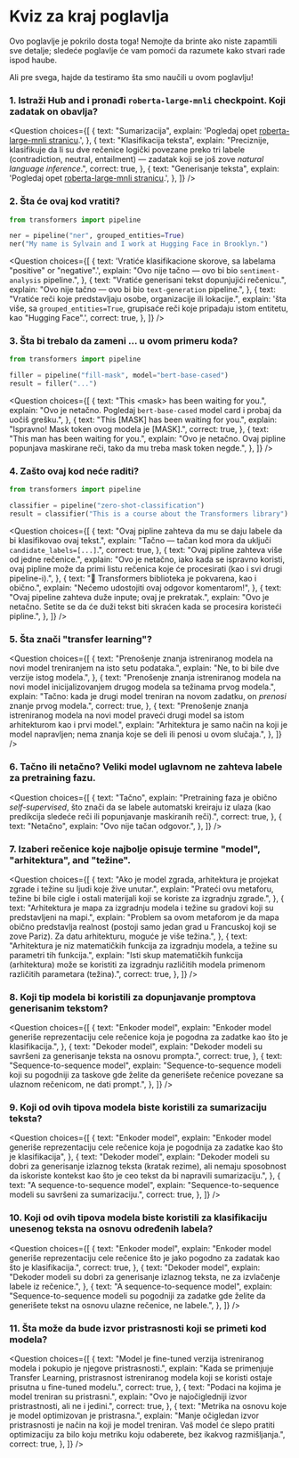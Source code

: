 <!-- DISABLE-FRONTMATTER-SECTIONS -->

# Kviz za kraj poglavlja

<CourseFloatingBanner chapter={1} classNames="absolute z-10 right-0 top-0" />

Ovo poglavlje je pokrilo dosta toga! Nemojte da brinte ako niste zapamtili sve detalje; sledeće poglavlje će vam pomoći da razumete kako stvari rade ispod haube.

Ali pre svega, hajde da testiramo šta smo naučili u ovom poglavlju!

### 1. Istraži Hub and i pronađi `roberta-large-mnli` checkpoint. Koji zadatak on obavlja?

<Question
  choices={[
    {
      text: "Sumarizacija",
      explain:
        'Pogledaj opet <a href="https://huggingface.co/roberta-large-mnli">roberta-large-mnli stranicu</a>.',
    },
    {
      text: "Klasifikacija teksta",
      explain:
        "Preciznije, klasifikuje da li su dve rečenice logički povezane preko tri labele (contradiction, neutral, entailment) — zadatak koji se još zove <em>natural language inference</em>.",
      correct: true,
    },
    {
      text: "Generisanje teksta",
      explain:
        'Pogledaj opet <a href="https://huggingface.co/roberta-large-mnli">roberta-large-mnli stranicu</a>.',
    },
  ]}
/>

### 2. Šta će ovaj kod vratiti?

```py
from transformers import pipeline

ner = pipeline("ner", grouped_entities=True)
ner("My name is Sylvain and I work at Hugging Face in Brooklyn.")
```

<Question
  choices={[
    {
      text: 'Vratiće klasifikacione skorove, sa labelama "positive" or "negative".',
      explain:
        "Ovo nije tačno — ovo bi bio <code>sentiment-analysis</code> pipeline.",
    },
    {
      text: "Vratiće generisani tekst dopunjujići rečenicu.",
      explain:
        "Ovo nije tačno — ovo bi bio <code>text-generation</code> pipeline.",
    },
    {
      text: "Vratiće reči koje predstavljaju osobe, organizacije ili lokacije.",
      explain:
        'šta više, sa <code>grouped_entities=True</code>, grupisaće reči koje pripadaju istom entitetu, kao "Hugging Face".',
      correct: true,
    },
  ]}
/>

### 3. Šta bi trebalo da zameni ... u ovom primeru koda?

```py
from transformers import pipeline

filler = pipeline("fill-mask", model="bert-base-cased")
result = filler("...")
```

<Question
  choices={[
    {
      text: "This &#60;mask> has been waiting for you.",
      explain:
        "Ovo je netačno. Pogledaj <code>bert-base-cased</code> model card i probaj da uočiš grešku.",
    },
    {
      text: "This [MASK] has been waiting for you.",
      explain: "Ispravno! Mask token ovog modela je [MASK].",
      correct: true,
    },
    {
      text: "This man has been waiting for you.",
      explain:
        "Ovo je netačno. Ovaj pipline popunjava maskirane reči, tako da mu treba mask token negde.",
    },
  ]}
/>

### 4. Zašto ovaj kod neće raditi?

```py
from transformers import pipeline

classifier = pipeline("zero-shot-classification")
result = classifier("This is a course about the Transformers library")
```

<Question
  choices={[
    {
      text: "Ovaj pipline zahteva da mu se daju labele da bi klasifikovao ovaj tekst.",
      explain:
        "Tačno — tačan kod mora da uključi <code>candidate_labels=[...]</code>.",
      correct: true,
    },
    {
      text: "Ovaj pipline zahteva više od jedne rečenice.",
      explain:
        "Ovo je netačno, iako kada se ispravno koristi, ovaj pipline može da primi listu rečenica koje će procesirati (kao i svi drugi pipeline-i).",
    },
    {
      text: "🤗 Transformers biblioteka je pokvarena, kao i obično.",
      explain: "Nećemo udostojiti ovaj odgovor komentarom!",
    },
    {
      text: "Ovaj pipeline zahteva duže inpute; ovaj je prekratak.",
      explain:
        "Ovo je netačno. Setite se da će duži tekst biti skraćen kada se procesira koristeći pipline.",
    },
  ]}
/>

### 5. Šta znači "transfer learning"?

<Question
  choices={[
    {
      text: "Prenošenje znanja istreniranog modela na novi model treniranjem na isto setu podataka.",
      explain: "Ne, to bi bile dve verzije istog modela.",
    },
    {
      text: "Prenošenje znanja istreniranog modela na novi model inicijalizovanjem drugog modela sa težinama prvog modela.",
      explain:
        "Tačno: kada je drugi model treniran na novom zadatku, on *prenosi* znanje prvog modela.",
      correct: true,
    },
    {
      text: "Prenošenje znanja istreniranog modela na novi model praveći drugi model sa istom arhitekturom kao i prvi model.",
      explain:
        "Arhitektura je samo način na koji je model napravljen; nema znanja koje se deli ili penosi u ovom slučaja.",
    },
  ]}
/>

### 6. Tačno ili netačno? Veliki model uglavnom ne zahteva labele za pretraining fazu.

<Question
  choices={[
    {
      text: "Tačno",
      explain:
        "Pretraining faza je obično <em>self-supervised</em>, što znači da se labele automatski kreiraju iz ulaza (kao predikcija sledeće reči ili popunjavanje maskiranih reči).",
      correct: true,
    },
    {
      text: "Netačno",
      explain: "Ovo nije tačan odgovor.",
    },
  ]}
/>

### 7. Izaberi rečenice koje najbolje opisuje termine "model", "arhitektura", and "težine".

<Question
  choices={[
    {
      text: "Ako je model zgrada, arhitektura je projekat zgrade i težine su ljudi koje žive unutar.",
      explain:
        "Prateći ovu metaforu, težine bi bile cigle i ostali materijali koji se koriste za izgradnju zgrade.",
    },
    {
      text: "Arhitektura je mapa za izgradnju modela i težine su gradovi koji su predstavljeni na mapi.",
      explain:
        "Problem sa ovom metaforom je da mapa obično predstavlja realnost (postoji samo jedan grad u Francuskoj koji se zove Pariz). Za datu arhitekturu, moguće je više težina.",
    },
    {
      text: "Arhitektura je niz matematičkih funkcija za izgradnju modela, a težine su parametri tih funkcija.",
      explain:
        "Isti skup matematičkih funkcija (arhitektura) može se koristiti za izgradnju različitih modela primenom različitih parametara (težina).",
      correct: true,
    },
  ]}
/>

### 8. Koji tip modela bi koristili za dopunjavanje promptova generisanim tekstom?

<Question
  choices={[
    {
      text: "Enkoder model",
      explain:
        "Enkoder model generiše reprezentaciju cele rečenice koja je pogodna za zadatke kao što je klasifikacija.",
    },
    {
      text: "Dekoder model",
      explain:
        "Dekoder modeli su savršeni za generisanje teksta na osnovu prompta.",
      correct: true,
    },
    {
      text: "Sequence-to-sequence model",
      explain:
        "Sequence-to-sequence modeli koji su pogodniji za taskove gde želite da generišete rečenice povezane sa ulaznom rečenicom, ne dati prompt.",
    },
  ]}
/>

### 9. Koji od ovih tipova modela biste koristili za sumarizaciju teksta?

<Question
  choices={[
    {
      text: "Enkoder model",
      explain:
        "Enkoder model generiše reprezentaciju cele rečenice koja je pogodnija za zadatke kao što je klasifikacija",
    },
    {
      text: "Dekoder model",
      explain:
        "Dekoder modeli su dobri za generisanje izlaznog teksta (kratak rezime), ali nemaju sposobnost da iskoriste kontekst kao što je ceo tekst da bi napravili sumarizaciju.",
    },
    {
      text: "A sequence-to-sequence model",
      explain: "Sequence-to-sequence modeli su savršeni za sumarizaciju.",
      correct: true,
    },
  ]}
/>

### 10. Koji od ovih tipova modela biste koristili za klasifikaciju unesenog teksta na osnovu određenih labela?

<Question
  choices={[
    {
      text: "Enkoder model",
      explain:
        "Enkoder model generiše reprezentaciju cele rečenice što je jako pogodno za zadatak kao što je klasifikacija.",
      correct: true,
    },
    {
      text: "Dekoder model",
      explain:
        "Dekoder modeli su dobri za generisanje izlaznog teksta, ne za izvlačenje labele iz rečenice.",
    },
    {
      text: "A sequence-to-sequence model",
      explain:
        "Sequence-to-sequence modeli su pogodniji za zadatke gde želite da generišete tekst na osnovu ulazne rečenice, ne labele.",
    },
  ]}
/>

### 11. Šta može da bude izvor pristrasnosti koji se primeti kod modela?

<Question
  choices={[
    {
      text: "Model je fine-tuned verzija istreniranog modela i pokupio je njegove pristrasnosti.",
      explain:
        "Kada se primenjuje Transfer Learning, pristrasnost istreniranog modela koji se koristi ostaje prisutna u fine-tuned modelu.",
      correct: true,
    },
    {
      text: "Podaci na kojima je model treniran su pristrasni.",
      explain: "Ovo je najočigledniji izvor pristrastnosti, ali ne i jedini.",
      correct: true,
    },
    {
      text: "Metrika na osnovu koje je model optimizovan je pristrasna.",
      explain:
        "Manje očigledan izvor pristrasnosti je način na koji je model treniran. Vaš model će slepo pratiti optimizaciju za bilo koju metriku koju odaberete, bez ikakvog razmišljanja.",
      correct: true,
    },
  ]}
/>
